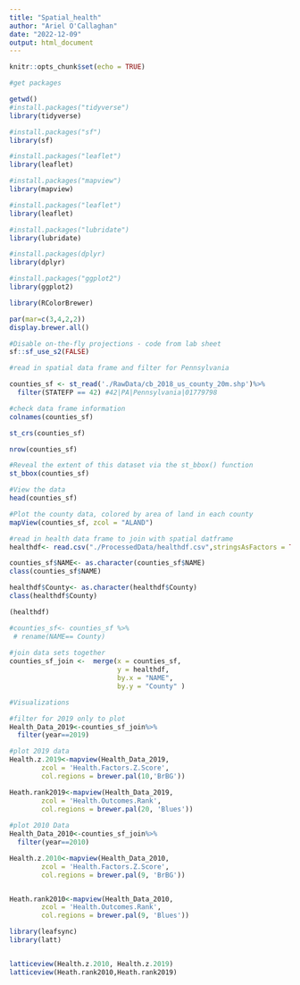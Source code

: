 ```yaml
---
title: "Spatial_health"
author: "Ariel O'Callaghan"
date: "2022-12-09"
output: html_document
---
```


```r
knitr::opts_chunk$set(echo = TRUE)

#get packages 

getwd()
#install.packages("tidyverse")
library(tidyverse)

#install.packages("sf")
library(sf)

#install.packages("leaflet")
library(leaflet)

#install.packages("mapview")
library(mapview)

#install.packages("leaflet")
library(leaflet)

#install.packages("lubridate")
library(lubridate)

#install.packages(dplyr)
library(dplyr)

#install.packages("ggplot2")
library(ggplot2)

library(RColorBrewer)

par(mar=c(3,4,2,2))
display.brewer.all()

#Disable on-the-fly projections - code from lab sheet 
sf::sf_use_s2(FALSE)

#read in spatial data frame and filter for Pennsylvania 

counties_sf <- st_read('./RawData/cb_2018_us_county_20m.shp')%>% 
  filter(STATEFP == 42) #42|PA|Pennsylvania|01779798

#check data frame information 
colnames(counties_sf)

st_crs(counties_sf) 

nrow(counties_sf)

#Reveal the extent of this dataset via the st_bbox() function
st_bbox(counties_sf)

#View the data
head(counties_sf)

#Plot the county data, colored by area of land in each county
mapView(counties_sf, zcol = "ALAND")

#read in health data frame to join with spatial datframe 
healthdf<- read.csv("./ProcessedData/healthdf.csv",stringsAsFactors = TRUE)

counties_sf$NAME<- as.character(counties_sf$NAME)
class(counties_sf$NAME)

healthdf$County<- as.character(healthdf$County)
class(healthdf$County)

(healthdf)

#counties_sf<- counties_sf %>% 
 # rename(NAME== County)
  
#join data sets together 
counties_sf_join <-  merge(x = counties_sf,
                           y = healthdf, 
                           by.x = "NAME", 
                           by.y = "County" )
```


```r
#Visualizations 

#filter for 2019 only to plot
Health_Data_2019<-counties_sf_join%>%
  filter(year==2019)

#plot 2019 data
Health.z.2019<-mapview(Health_Data_2019, 
        zcol = 'Health.Factors.Z.Score', 
        col.regions = brewer.pal(10,'BrBG'))

Heath.rank2019<-mapview(Health_Data_2019, 
        zcol = 'Health.Outcomes.Rank', 
        col.regions = brewer.pal(20, 'Blues'))
      
#plot 2010 Data
Health_Data_2010<-counties_sf_join%>%
  filter(year==2010)

Health.z.2010<-mapview(Health_Data_2010, 
        zcol = 'Health.Factors.Z.Score', 
        col.regions = brewer.pal(9, 'BrBG'))


Heath.rank2010<-mapview(Health_Data_2010, 
        zcol = 'Health.Outcomes.Rank', 
        col.regions = brewer.pal(9, 'Blues'))

library(leafsync)
library(latt)


latticeview(Health.z.2010, Health.z.2019)
latticeview(Heath.rank2010,Heath.rank2019)

```
